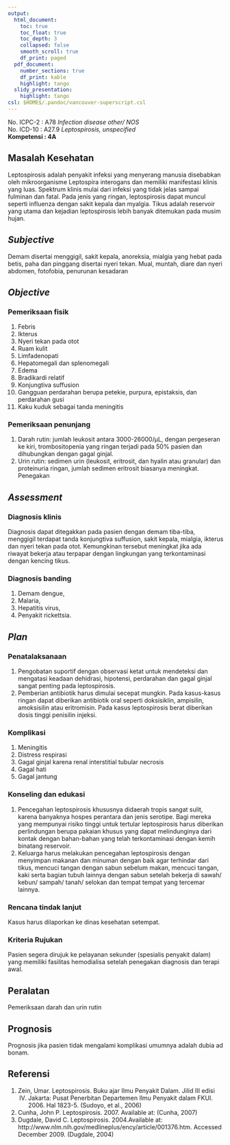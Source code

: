 ```yaml
---
output:
  html_document:
    toc: true
    toc_float: true
    toc_depth: 3
    collapsed: false
    smooth_scroll: true
    df_print: paged
  pdf_document:
    number_sections: true
    df_print: kable
    highlight: tango
  slidy_presentation:
    highlight: tango
csl: $HOME$/.pandoc/vancouver-superscript.csl
---
```


No. ICPC-2	: A78 *Infection disease other/ NOS*  
No. ICD-10	: A27.9 *Leptospirosis, unspecified*  
**Kompetensi	: 4A**

## Masalah Kesehatan

Leptospirosis adalah penyakit infeksi yang menyerang manusia disebabkan oleh
mikroorganisme Leptospira interogans dan memiliki manifestasi klinis yang luas.
Spektrum klinis mulai dari infeksi yang tidak jelas sampai fulminan dan fatal.
Pada jenis yang ringan, leptospirosis dapat muncul seperti influenza dengan
sakit kepala dan myalgia. Tikus adalah reservoir yang utama dan kejadian
leptospirosis lebih banyak ditemukan pada musim hujan.

## *Subjective*

Demam disertai menggigil, sakit kepala, anoreksia, mialgia yang hebat pada
betis, paha dan pinggang disertai nyeri tekan. Mual, muntah, diare dan nyeri
abdomen, fotofobia, penurunan kesadaran

## *Objective*

### Pemeriksaan fisik

1. Febris
2. Ikterus
3. Nyeri tekan pada otot
4. Ruam kulit
5. Limfadenopati
6. Hepatomegali dan splenomegali
7. Edema
8. Bradikardi relatif
9. Konjungtiva suffusion
10. Gangguan perdarahan berupa petekie, purpura, epistaksis, dan perdarahan
   gusi
11. Kaku kuduk sebagai tanda meningitis

### Pemeriksaan penunjang

1. Darah rutin: jumlah leukosit antara 3000-26000/μL, dengan pergeseran ke
   kiri, trombositopenia yang ringan terjadi pada 50% pasien dan dihubungkan
   dengan gagal ginjal.
2. Urin rutin: sedimen urin (leukosit, eritrosit, dan hyalin atau granular) dan
   proteinuria ringan, jumlah sedimen eritrosit biasanya meningkat. Penegakan

## *Assessment*

### Diagnosis klinis

Diagnosis dapat ditegakkan pada pasien dengan demam tiba-tiba, menggigil
terdapat tanda konjungtiva suffusion, sakit kepala, mialgia, ikterus dan nyeri
tekan pada otot. Kemungkinan tersebut meningkat jika ada riwayat bekerja atau
terpapar dengan lingkungan yang terkontaminasi dengan kencing tikus.

### Diagnosis banding

1. Demam dengue,
2. Malaria,
3. Hepatitis virus,
4. Penyakit rickettsia.

## *Plan*

### Penatalaksanaan

1. Pengobatan suportif dengan observasi ketat untuk mendeteksi dan mengatasi
   keadaan dehidrasi, hipotensi, perdarahan dan gagal ginjal sangat penting
   pada leptospirosis.
2. Pemberian antibiotik harus dimulai secepat mungkin. Pada kasus-kasus ringan
   dapat diberikan antibiotik oral seperti doksisiklin, ampisilin, amoksisilin
   atau eritromisin. Pada kasus leptospirosis berat diberikan dosis tinggi
   penisilin injeksi.

### Komplikasi

1. Meningitis
2. Distress respirasi
3. Gagal ginjal karena renal interstitial tubular necrosis
4. Gagal hati
5. Gagal jantung

### Konseling dan edukasi

1. Pencegahan leptospirosis khususnya didaerah tropis sangat sulit, karena
   banyaknya hospes perantara dan jenis serotipe. Bagi mereka yang mempunyai
   risiko tinggi untuk tertular leptospirosis harus diberikan perlindungan
   berupa pakaian khusus yang dapat melindunginya dari kontak dengan
   bahan-bahan yang telah terkontaminasi dengan kemih binatang reservoir.
2. Keluarga harus melakukan pencegahan leptospirosis dengan menyimpan makanan
   dan minuman dengan baik agar terhindar dari tikus, mencuci tangan dengan
   sabun sebelum makan, mencuci tangan, kaki serta bagian tubuh lainnya dengan
   sabun setelah bekerja di sawah/ kebun/ sampah/ tanah/ selokan dan tempat
   tempat yang tercemar lainnya.
 
### Rencana tindak lanjut

Kasus harus dilaporkan ke dinas kesehatan setempat.

### Kriteria Rujukan

Pasien segera dirujuk ke pelayanan sekunder (spesialis penyakit dalam) yang
memiliki fasilitas hemodialisa setelah penegakan diagnosis dan terapi awal.

## Peralatan

Pemeriksaan darah dan urin rutin

## Prognosis

Prognosis jika pasien tidak mengalami komplikasi umumnya adalah dubia ad
bonam.

## Referensi
1. Zein, Umar. Leptospirosis. Buku ajar Ilmu Penyakit Dalam. Jilid III edisi
   IV. Jakarta: Pusat Penerbitan Departemen Ilmu Penyakit dalam FKUI. 2006. Hal
   1823-5. (Sudoyo, et al., 2006)
2. Cunha, John P. Leptospirosis. 2007. Available at: (Cunha, 2007)
3. Dugdale, David C. Leptospirosis. 2004.Available at:
   http://www.nlm.nih.gov/medlineplus/ency/article/001376.htm. Accessed
   December 2009. (Dugdale, 2004)

